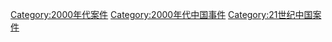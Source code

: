 [[Category:2000年代案件|Category:2000年代案件]]
[[Category:2000年代中国事件|Category:2000年代中国事件]]
[[Category:21世纪中国案件|Category:21世纪中国案件]]